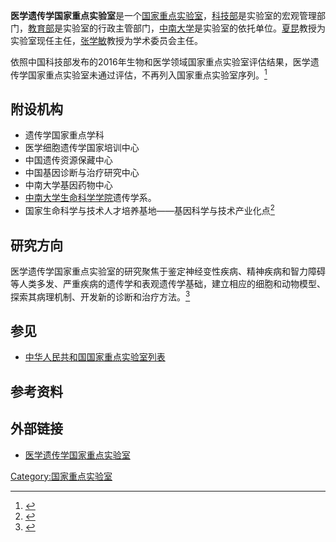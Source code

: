 {{advert|time=2015-06-27T11:05:20+00:00}}
{{newsrelease|time=2015-06-27T11:05:20+00:00}}
'''医学遗传学国家重点实验室'''是一个[[中华人民共和国国家重点实验室列表|国家重点实验室]]，[[中國科學技術部|科技部]]是实验室的宏观管理部门，[[中华人民共和国教育部|教育部]]是实验室的行政主管部门，[[中南大学|中南大学]]是实验室的依托单位。[[夏昆|夏昆]]教授为实验室现任主任，[[张学敏|张学敏]]教授为学术委员会主任。

依照中国科技部发布的2016年生物和医学领域国家重点实验室评估结果，医学遗传学国家重点实验室未通过评估，不再列入国家重点实验室序列。<ref>{{cite news|author1=谭嘉|title=医学遗传学国家级实验室被摘牌_健康_央视网(cctv.com)|url=http://jiankang.cctv.com/2017/06/30/ARTInvZTW42Zu9Dh1XPGnXLw170630.shtml|accessdate=2018-04-22|work=健康报|date=2017-06-30|archive-date=2018-04-23|archive-url=https://web.archive.org/web/20180423034143/http://jiankang.cctv.com/2017/06/30/ARTInvZTW42Zu9Dh1XPGnXLw170630.shtml|dead-url=no}}</ref>

==附设机构==
*遗传学国家重点学科
*医学细胞遗传学国家培训中心
*中国遗传资源保藏中心
*中国基因诊断与治疗研究中心
*中南大学基因药物中心
*[[中南大学生命科学学院|中南大学生命科学学院]]遗传学系。
*国家生命科学与技术人才培养基地——基因科学与技术产业化点<ref>{{cite web |url=http://www.sklmg.edu.cn/articles_18.shtml |language= |title=实验室管理 |publisher=医学遗传学国家重点实验室 |date= |accessdate=2015年6月 |deadurl=yes |archiveurl=https://web.archive.org/web/20160412165023/http://www.sklmg.edu.cn/articles_18.shtml |archivedate=2016-04-12 }}</ref>

==研究方向==
医学遗传学国家重点实验室的研究聚焦于鉴定神经变性疾病、精神疾病和智力障碍等人类多发、严重疾病的遗传学和表观遗传学基础，建立相应的细胞和动物模型、探索其病理机制、开发新的诊断和治疗方法。<ref>{{cite web |url=http://www.sklmg.edu.cn/articles_21.shtml |language= |title=研究方向 |publisher=医学遗传学国家重点实验室 |date= |accessdate=2015年6月 |deadurl=yes |archiveurl=https://web.archive.org/web/20150527222239/http://www.sklmg.edu.cn/articles_21.shtml |archivedate=2015-05-27 }}</ref>

== 参见 ==
* [[中华人民共和国国家重点实验室列表|中华人民共和国国家重点实验室列表]]

== 参考资料 ==
<references/>

== 外部链接 ==
*[https://web.archive.org/web/20140804172905/http://www.sklmg.edu.cn/ 医学遗传学国家重点实验室]

{{中南大学}}
[[Category:国家重点实验室|Category:国家重点实验室]]